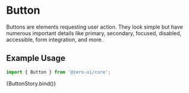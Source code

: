 
<Meta title="Components/Button" component={[Button]} argTypes={{}} />


# Button

Buttons are elements requesting user action. They look simple but have numerous important details like primary, secondary, focused, disabled, accessible, form integration, and more.

## Example Usage

```jsx
import { Button } from '@zero-ui/core';
```

<Canvas columns={2} withSource="close">
  <Story name="Button">{ButtonStory.bind()}</Story>
</Canvas>

<ArgsTable of={Button} />
